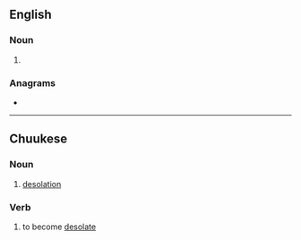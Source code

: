 ==English==

===Noun===
{{head|en|noun form}}

# {{plural of|tataki|lang=en}}

===Anagrams===
* {{anagrams|en|a=aaikstt|astatki}}

----

==Chuukese==

===Noun===
{{head|chk|noun}}

# [[desolation]]

===Verb===
{{head|chk|verb}}

# to become [[desolate]]